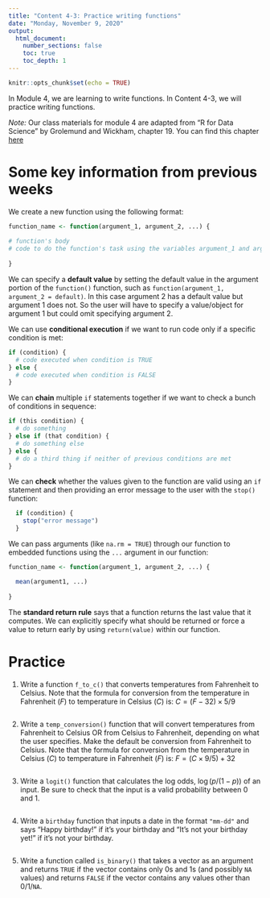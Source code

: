```yaml
---
title: "Content 4-3: Practice writing functions"
date: "Monday, November 9, 2020"
output: 
  html_document:
    number_sections: false
    toc: true
    toc_depth: 1
---
```

```r
knitr::opts_chunk$set(echo = TRUE)
```

In Module 4, we are learning to write functions.  In Content 4-3, we will practice writing functions.

*Note:* Our class materials for module 4 are adapted from "R for Data Science" by Grolemund and Wickham, chapter 19.  You can find this chapter [here](https://r4ds.had.co.nz/functions.html#when-should-you-write-a-function)

# Some key information from previous weeks

We create a new function using the following format:
```r
function_name <- function(argument_1, argument_2, ...) {
  
# function's body
# code to do the function's task using the variables argument_1 and argument_2 from above
  
}
```

We can specify a **default value** by setting the default value in the argument portion of the `function()` function, such as `function(argument_1, argument_2 = default)`.  In this case argument 2 has a default value but argument 1 does not.  So the user will have to specify a value/object for argument 1 but could omit specifying argument 2.

We can use **conditional execution** if we want to run code only if a specific condition is met:
```r
if (condition) {
  # code executed when condition is TRUE
} else {
  # code executed when condition is FALSE
}
```

We can **chain** multiple `if` statements together if we want to check a bunch of conditions in sequence:
```r

if (this condition) {
  # do something
} else if (that condition) {
  # do something else
} else {
  # do a third thing if neither of previous conditions are met
}
```

We can **check** whether the values given to the function are valid using an `if` statement and then providing an error message to the user with the `stop()` function:
```r
  if (condition) {
    stop("error message")
  }
```

We can pass arguments (like `na.rm = TRUE`) through our function to embedded functions using the `...` argument in our function:
```r
function_name <- function(argument_1, argument_2, ...) {

  mean(argument1, ...)
  
}
```

The **standard return rule** says that a function returns the last value that it computes.  We can explicitly specify what should be returned or force a value to return early by using `return(value)` within our function.

# Practice

1. Write a function `f_to_c()` that converts temperatures from Fahrenheit to Celsius. Note that the formula for conversion from the temperature in Fahrenheit ($F$) to temperature in Celsius ($C$) is: $C = (F - 32) \times 5/9$
```r

```

2. Write a `temp_conversion()` function that will convert temperatures from Fahrenheit to Celsius OR from Celsius to Fahrenheit, depending on what the user specifies.  Make the default be conversion from Fahrenheit to Celsius.  Note that the formula for conversion from the temperature in Celsius ($C$) to temperature in Fahrenheit ($F$) is: $F = (C \times 9/5) + 32$
```r

```

3. Write a `logit()` function that calculates the log odds, $\log(p/(1-p))$ of an input.  Be sure to check that the input is a valid probability between 0 and 1.
```r

```

4. Write a `birthday` function that inputs a date in the format `"mm-dd"` and says “Happy birthday!” if it's your birthday and "It's not your birthday yet!" if it's not your birthday.
```r

```

5. Write a function called `is_binary()` that takes a vector as an argument and returns `TRUE` if the vector contains only 0s and 1s (and possibly `NA` values) and returns `FALSE` if the vector contains any values other than 0/1/`NA`. 

```r

```



